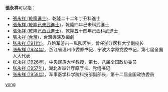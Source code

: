 '''張永祥'''可以指：
* [[張永祥_(乾隆進士)|張永祥 (乾隆進士)]]，乾隆二十二年丁丑科進士
* [[張永祥_(乾隆己未武進士)|張永祥 (乾隆己未武進士)]]，乾隆四年己未科武進士
* [[張永祥_(乾隆己酉武進士)|張永祥 (乾隆己酉武進士)]]，乾隆五十四年己酉科武進士
* [[張永祥_(台灣)|張永祥 (台灣)]]，台灣導演及編劇
* [[张永祥_(1911年)|张永祥 (1911年)]]，八路军游击一纵队医生，曾任浙江医科大学副校长
* [[张永祥_(1924年)|张永祥 (1924年)]]，浙江省温州市委原书记、宁波大学原党委书记，第七届全国人大代表
* [[张永祥_(1926年)|张永祥 (1926年)]]，中央民族大学教授，第七、八届全国政协委员
* [[张永祥_(1957年)|张永祥 (1957年)]]，湖北省审计厅原厅长、党组书记
* [[张永祥_(1958年)|张永祥 (1958年)]]，军事医学科学院科技部副部长，第十二届全国政协委员

{{disambig}}

[[Category:三字张姓人名消歧义|yong]]